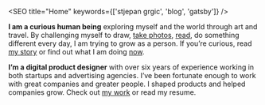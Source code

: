 

<SEO title="Home" keywords={['stjepan grgic', 'blog', 'gatsby']} />

**I am a curious human being** exploring myself and the world through art and travel. By challenging myself to draw, [take photos](/photography), [read](/book-list), do something different every day, I am trying to grow as a person. If you’re curious, read [my story](/about) or find out what I am doing [now](/now).

**I’m a digital product designer** with over six years of experience working in both startups and advertising agencies. I’ve been fortunate enough to work with great companies and greater people. I shaped products and helped companies grow. Check out [my work](/work) or read my <Link to="/Stjepan-Grgic-Digital-Product-Designer-Resume.pdf" target="_blank">resume</Link>.

<!-- <div style={{ maxWidth: '300px', marginBottom: '1.45rem' }}>
  <Image />
</div> -->
<!-- <Link to="/page-2/">Go to page 2</Link> -->

